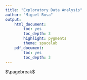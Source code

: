 ```yaml
---
title: "Exploratory Data Analysis"
author: "Miguel Rosa"
output:
    html_document:
        toc: yes
        toc_depth: 3
        highlight: pygments
        theme: spacelab
    pdf_document:
        toc: yes
        toc_depth: 3
---
```




$\pagebreak$

